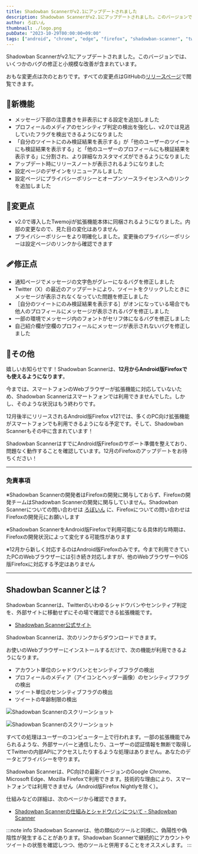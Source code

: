 ```yaml
---
title: Shadowban Scannerがv2.1にアップデートされました
description: Shadowban Scannerがv2.1にアップデートされました。このバージョンでは、いくつかのバグの修正と小規模な改善が含まれています。
author: ろぼいん
thumbnail: ./logo.png
pubDate: "2023-10-29T00:00:00+09:00"
tags: ["android", "chrome", "edge", "firefox", "shadowban-scanner", "twitter", "extension"]
---
```



Shadowban Scannerがv2.1にアップデートされました。このバージョンでは、いくつかのバグの修正と小規模な改善が含まれています。

おもな変更点は次のとおりです。すべての変更点はGitHubの[リリースページ](https://github.com/Robot-Inventor/shadowban-scanner/releases/tag/v2.1.0)で閲覧できます。

## 🎉新機能

- メッセージ下部の注意書きを非表示にする設定を追加しました
- プロフィールのメディアのセンシティブ判定の検出を強化し、v2.0では見逃していたフラグを検出できるようになりました
- 「自分のツイートにのみ検証結果を表示する」が「他のユーザーのツイートにも検証結果を表示する」と「他のユーザーのプロフィールにも検証結果を表示する」に分割され、より詳細なカスタマイズができるようになりました
- アップデート時にリリースノートが表示されるようになりました
- 設定ページのデザインをリニューアルしました
- 設定ページにプライバシーポリシーとオープンソースライセンスへのリンクを追加しました

## 🔧変更点

- v2.0で導入したTwemojiが拡張機能本体に同梱されるようになりました。内部の変更なので、見た目の変化はありません
- プライバシーポリシーをより明確化しました。変更後のプライバシーポリシーは設定ページのリンクから確認できます

## 🩹修正点

- 通知ページでメッセージの文字色がグレーになるバグを修正しました
- Twitter（X）の最近のアップデートにより、ツイートをクリックしたときにメッセージが表示されなくなっていた問題を修正しました
- ［自分のツイートにのみ検証結果を表示する］がオンになっている場合でも他人のプロフィールにメッセージが表示されるバグを修正しました
- 一部の環境でメッセージ内のフォントがセリフ体になるバグを修正しました
- 自己紹介欄が空欄のプロフィールにメッセージが表示されないバグを修正しました

## 📝その他

嬉しいお知らせです！Shadowban Scannerは、**12月からAndroid版Firefoxでも使えるようになります**。

今までは、スマートフォンのWebブラウザーが拡張機能に対応していないため、Shadowban Scannerはスマートフォンでは利用できませんでした。しかし、そのような状況はもう終わりです。

12月後半にリリースされるAndroid版Firefox v121では、多くのPC向け拡張機能がスマートフォンでも利用できるようになる予定です。そして、Shadowban Scannerもその中に含まれています！

Shadowban ScannerはすでにAndroid版Firefoxのサポート準備を整えており、問題なく動作することを確認しています。12月のFirefoxのアップデートをお待ちください！

---

### 免責事項

※Shadowban Scannerの開発者はFirefoxの開発に関与しておらず、Firefoxの開発チームはShadowban Scannerの開発に関与していません。Shadowban Scannerについての問い合わせは [ろぼいん](https://twitter.com/keita_roboin) に、Firefoxについての問い合わせはFirefoxの開発元にお願いします

※Shadowban ScannerをAndroid版Firefoxで利用可能になる具体的な時期は、Firefoxの開発状況によって変化する可能性があります

※12月から新しく対応するのはAndroid版Firefoxのみです。今まで利用できていたPCのWebブラウザーには引き続き対応しますが、他のWebブラウザーやiOS版Firefoxに対応する予定はありません

---

## Shadowban Scannerとは？

Shadowban Scannerは、Twitterのいわゆるシャドウバンやセンシティブ判定を、外部サイトに移動せずにその場で確認できる拡張機能です。

<YouTube id="S2mRHz9SEig" />

- [Shadowban Scanner公式サイト](https://robot-inventor.github.io/shadowban-scanner/)

Shadowban Scannerは、次のリンクからダウンロードできます。

<ExtensionBadges/>

お使いのWebブラウザーにインストールするだけで、次の機能が利用できるようになります。

- アカウント単位のシャドウバンとセンシティブフラグの検出
- プロフィールのメディア（アイコンとヘッダー画像）のセンシティブフラグの検出
- ツイート単位のセンシティブフラグの検出
- ツイートの年齢制限の検出

![Shadowban Scannerのスクリーンショット](../../../09/30/shadowban-scanner-v2-release/screenshot2_ja.png)

![Shadowban Scannerのスクリーンショット](../../../09/30/shadowban-scanner-v2-release/screenshot1_ja.png)

すべての処理はユーザーのコンピューター上で行われます。一部の拡張機能でみられるような、外部サーバーと通信したり、ユーザーの認証情報を無断で取得してTwitterの内部APIにアクセスしたりするような処理はありません。あなたのデータとプライバシーを守ります。

Shadowban Scannerは、PC向けの最新バージョンのGoogle Chrome、Microsoft Edge、Mozilla Firefoxで利用できます。技術的な理由により、スマートフォンでは利用できません（Android版Firefox Nightlyを除く）。

仕組みなどの詳細は、次のページから確認できます。

- [Shadowban Scannerの仕組みとシャドウバンについて - Shadowban Scanner](https://github.com/Robot-Inventor/shadowban-scanner/blob/main/doc/ja/about-shadowban.md)

:::note info
Shadowban Scannerは、他の類似のツールと同様に、偽陽性や偽陰性が発生することがあります。Shadowban Scannerで継続的にアカウントやツイートの状態を確認しつつ、他のツールと併用することをオススメします。
:::

